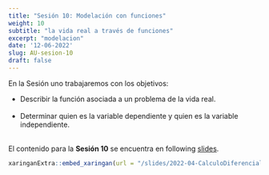 ```yaml
---
title: "Sesión 10: Modelación con funciones"
weight: 10
subtitle: "la vida real a través de funciones"
excerpt: "modelacion"
date: '12-06-2022'
slug: AU-sesion-10
draft: false
---
```


En la Sesión uno trabajaremos con los objetivos:

 * Describir la función asociada a un problema de la vida real. <br/> <br/>
 * Determinar quien es la variable dependiente y quien es la variable independiente. <br/> <br/>

 
El contenido para la **Sesión 10** se encuentra en following [slides](/slides/2022-04-CalculoDiferencial/AU-sesion-10).

```r
xaringanExtra::embed_xaringan(url = "/slides/2022-04-CalculoDiferencial/AU-sesion-10", ratio = "4:3")
```